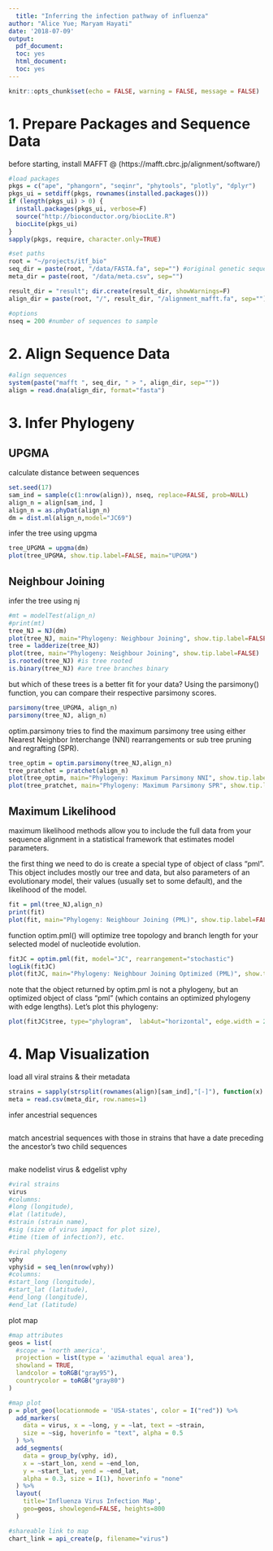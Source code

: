 ```yaml
---
  title: "Inferring the infection pathway of influenza"
author: "Alice Yue; Maryam Hayati"
date: '2018-07-09'
output:
  pdf_document:
  toc: yes
  html_document:
  toc: yes
---
```

  
```r
knitr::opts_chunk$set(echo = FALSE, warning = FALSE, message = FALSE)
```

# 1. Prepare Packages and Sequence Data

before starting, install MAFFT @ (https://mafft.cbrc.jp/alignment/software/)

```r
#load packages
pkgs = c("ape", "phangorn", "seqinr", "phytools", "plotly", "dplyr")
pkgs_ui = setdiff(pkgs, rownames(installed.packages()))
if (length(pkgs_ui) > 0) {
  install.packages(pkgs_ui, verbose=F)
  source("http://bioconductor.org/biocLite.R")
  biocLite(pkgs_ui)
}
sapply(pkgs, require, character.only=TRUE)

#set paths
root = "~/projects/itf_bio"
seq_dir = paste(root, "/data/FASTA.fa", sep="") #original genetic sequence
meta_dir = paste(root, "/data/meta.csv", sep="")

result_dir = "result"; dir.create(result_dir, showWarnings=F)
align_dir = paste(root, "/", result_dir, "/alignment_mafft.fa", sep="")

#options
nseq = 200 #number of sequences to sample
```

# 2. Align Sequence Data

```r
#align sequences
system(paste("mafft ", seq_dir, " > ", align_dir, sep=""))
align = read.dna(align_dir, format="fasta")
```

# 3. Infer Phylogeny

## UPGMA

calculate distance between sequences

```r
set.seed(17)
sam_ind = sample(c(1:nrow(align)), nseq, replace=FALSE, prob=NULL)
align_n = align[sam_ind, ]
align_n = as.phyDat(align_n)
dm = dist.ml(align_n,model="JC69")
```

infer the tree using upgma

```r
tree_UPGMA = upgma(dm)
plot(tree_UPGMA, show.tip.label=FALSE, main="UPGMA")
```

## Neighbour Joining

infer the tree using nj

```r
#mt = modelTest(align_n)
#print(mt)
tree_NJ = NJ(dm)
plot(tree_NJ, main="Phylogeny: Neighbour Joining", show.tip.label=FALSE)
tree = ladderize(tree_NJ)
plot(tree, main="Phylogeny: Neighbour Joining", show.tip.label=FALSE)
is.rooted(tree_NJ) #is tree rooted
is.binary(tree_NJ) #are tree branches binary
```

but which of these trees is a better fit for your data? Using the parsimony() function, you can compare their respective parsimony scores. 

```r
parsimony(tree_UPGMA, align_n)
parsimony(tree_NJ, align_n)
```

optim.parsimony tries to find the maximum parsimony tree using either Nearest Neighbor Interchange (NNI) rearrangements or sub tree pruning and regrafting (SPR).

```r
tree_optim = optim.parsimony(tree_NJ,align_n)
tree_pratchet = pratchet(align_n)
plot(tree_optim, main="Phylogeny: Maximum Parsimony NNI", show.tip.label=FALSE)
plot(tree_pratchet, main="Phylogeny: Maximum Parsimony SPR", show.tip.label=FALSE)
```

## Maximum Likelihood

maximum likelihood methods allow you to include the full data from your sequence alignment in a statistical framework that estimates model parameters.

the first thing we need to do is create a special type of object of class “pml”. This object includes mostly our tree and data, but also parameters of an evolutionary model, their values (usually set to some default), and the likelihood of the model. 

```r
fit = pml(tree_NJ,align_n)
print(fit)
plot(fit, main="Phylogeny: Neighbour Joining (PML)", show.tip.label=FALSE)
```

function optim.pml() will optimize tree topology and branch length for your selected model of nucleotide evolution.

```r
fitJC = optim.pml(fit, model="JC", rearrangement="stochastic")
logLik(fitJC)
plot(fitJC, main="Phylogeny: Neighbour Joining Optimized (PML)", show.tip.label=FALSE)
```

note that the object returned by optim.pml is not a phylogeny, but an optimized object of class “pml” (which contains an optimized phylogeny with edge lengths). Let’s plot this phylogeny:

```r
plot(fitJC$tree, type="phylogram",  lab4ut="horizontal", edge.width = 2, show.tip.label=FALSE)
```

# 4. Map Visualization

load all viral strains & their metadata

```r
strains = sapply(strsplit(rownames(align)[sam_ind],"[-]"), function(x) x[1])
meta = read.csv(meta_dir, row.names=1)
```

infer ancestrial sequences

```r

```

match ancestrial sequences with those in strains that have a date preceding the ancestor's two child sequences

```r

```

make nodelist virus & edgelist vphy

```r
#viral strains
virus
#columns: 
#long (longitude), 
#lat (latitude), 
#strain (strain name), 
#sig (size of virus impact for plot size), 
#time (tiem of infection?), etc.

#viral phylogeny
vphy
vphy$id = seq_len(nrow(vphy))
#columns:
#start_long (longitude), 
#start_lat (latitude), 
#end_long (longitude), 
#end_lat (latitude)
```

plot map

```r
#map attributes
geos = list(
  #scope = 'north america',
  projection = list(type = 'azimuthal equal area'),
  showland = TRUE,
  landcolor = toRGB("gray95"),
  countrycolor = toRGB("gray80")
)

#map plot
p = plot_geo(locationmode = 'USA-states', color = I("red")) %>%
  add_markers(
    data = virus, x = ~long, y = ~lat, text = ~strain,
    size = ~sig, hoverinfo = "text", alpha = 0.5
  ) %>%
  add_segments(
    data = group_by(vphy, id),
    x = ~start_lon, xend = ~end_lon,
    y = ~start_lat, yend = ~end_lat,
    alpha = 0.3, size = I(1), hoverinfo = "none"
  ) %>%
  layout(
    title='Influenza Virus Infection Map',
    geo=geos, showlegend=FALSE, heights=800
  )

#shareable link to map
chart_link = api_create(p, filename="virus")
```
